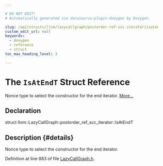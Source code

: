 ```yaml
---

# DO NOT EDIT!
# Automatically generated via docusaurus-plugin-doxygen by Doxygen.

slug: /api/structs/llvm/lazycallgraph/postorder-ref-scc-iterator/isatendt
custom_edit_url: null
keywords:
  - doxygen
  - reference
  - struct
toc_max_heading_level: 3

---
```





# The `IsAtEndT` Struct Reference

<DoxygenPage pluginConfig={pluginConfig}>

Nonce type to select the constructor for the end iterator. <a href="#details">More...</a>

## Declaration

<CodeBlock>struct llvm::LazyCallGraph::postorder_ref_scc_iterator::IsAtEndT</CodeBlock>

## Description {#details}

Nonce type to select the constructor for the end iterator.

Definition at line 883 of file <a href="/docs/api/files/include/include/llvm/include/llvm/analysis/lazycallgraph-h">LazyCallGraph.h</a>.

</DoxygenPage>
